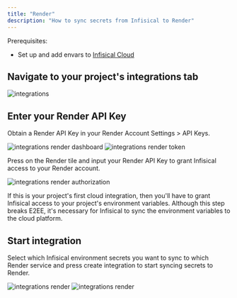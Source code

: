 ```yaml
---
title: "Render"
description: "How to sync secrets from Infisical to Render"
---
```


Prerequisites:

- Set up and add envars to [Infisical Cloud](https://app.infisical.com)

## Navigate to your project's integrations tab

![integrations](../../images/integrations.png)

## Enter your Render API Key

Obtain a Render API Key in your Render Account Settings > API Keys.

![integrations render dashboard](../../images/integrations/render/integrations-render-dashboard.png)
![integrations render token](../../images/integrations/render/integrations-render-token.png)

Press on the Render tile and input your Render API Key to grant Infisical access to your Render account.

![integrations render authorization](../../images/integrations/render/integrations-render-auth.png)

<Info>
  If this is your project's first cloud integration, then you'll have to grant
  Infisical access to your project's environment variables. Although this step
  breaks E2EE, it's necessary for Infisical to sync the environment variables to
  the cloud platform.
</Info>

## Start integration

Select which Infisical environment secrets you want to sync to which Render service and press create integration to start syncing secrets to Render.

![integrations render](../../images/integrations/render/integrations-render-create.png)
![integrations render](../../images/integrations/render/integrations-render.png)
